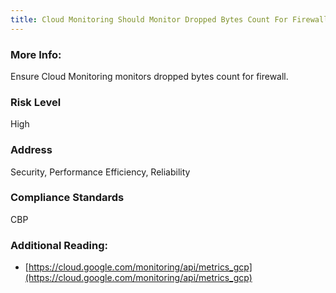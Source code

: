 ```yaml
---
title: Cloud Monitoring Should Monitor Dropped Bytes Count For Firewall
---
```


### More Info:

Ensure Cloud Monitoring monitors dropped bytes count for firewall.

### Risk Level

High

### Address

Security, Performance Efficiency, Reliability

### Compliance Standards

CBP

### Additional Reading:

- [https://cloud.google.com/monitoring/api/metrics_gcp](https://cloud.google.com/monitoring/api/metrics_gcp)
